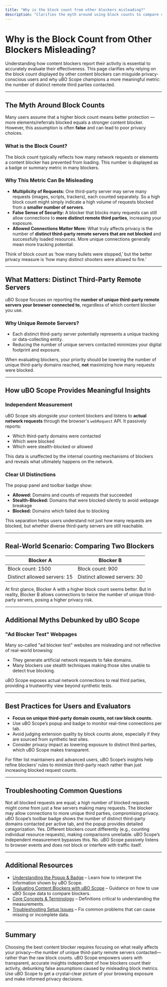```yaml
---
title: "Why is the block count from other blockers misleading?"
description: "Clarifies the myth around using block counts to compare content blockers. Explains why the number of distinct remote third parties is a more meaningful metric for privacy-conscious users, and how uBO Scope provides that insight."
---
```


# Why is the Block Count from Other Blockers Misleading?

Understanding how content blockers report their activity is essential to accurately evaluate their effectiveness. This page clarifies why relying on the block count displayed by other content blockers can misguide privacy-conscious users and why uBO Scope champions a more meaningful metric: the number of distinct remote third parties contacted.

---

## The Myth Around Block Counts

Many users assume that a higher block count means better protection — more elements/referrals blocked equals a stronger content blocker. However, this assumption is often **false** and can lead to poor privacy choices.

### What is the Block Count?

The block count typically reflects how many network requests or elements a content blocker has prevented from loading. This number is displayed as a badge or summary metric in many blockers.

### Why This Metric Can Be Misleading

- **Multiplicity of Requests:** One third-party server may serve many requests (images, scripts, trackers), each counted separately. So a high block count might simply indicate a high volume of requests blocked from a **smaller number of servers**.
- **False Sense of Security:** A blocker that blocks many requests can still allow connections to **more distinct remote third parties**, increasing your exposure.
- **Allowed Connections Matter More:** What truly affects privacy is the number of **distinct third-party remote servers that are not blocked** and successfully loaded resources. More unique connections generally mean more tracking potential.

<Tip>
Think of block count as ‘how many bullets were stopped,’ but the better privacy measure is ‘how many distinct shooters were allowed to fire.’
</Tip>

---

## What Matters: Distinct Third-Party Remote Servers

uBO Scope focuses on reporting the **number of unique third-party remote servers your browser connected to**, regardless of which content blocker you use.

### Why Unique Remote Servers?

- Each distinct third-party server potentially represents a unique tracking or data-collecting entity.
- Reducing the number of unique servers contacted minimizes your digital footprint and exposure.

When evaluating blockers, your priority should be lowering the number of unique third-party domains reached, **not** maximizing how many requests were blocked.

---

## How uBO Scope Provides Meaningful Insights

### Independent Measurement

uBO Scope sits alongside your content blockers and listens to **actual network requests** through the browser's `webRequest` API. It passively reports:

- Which third-party domains were contacted
- Which were blocked
- Which were stealth-blocked or allowed

This data is unaffected by the internal counting mechanisms of blockers and reveals what ultimately happens on the network.

### Clear UI Distinctions

The popup panel and toolbar badge show:

- **Allowed:** Domains and counts of requests that succeeded
- **Stealth-Blocked:** Domains that were blocked silently to avoid webpage breakage
- **Blocked:** Domains which failed due to blocking

This separation helps users understand not just how many requests are blocked, but whether diverse third-party servers are still reachable.

---

## Real-World Scenario: Comparing Two Blockers

| Blocker A                       | Blocker B                      |
|--------------------------------|-------------------------------|
| Block count: 1500               | Block count: 900               |
| Distinct allowed servers: 15   | Distinct allowed servers: 30   |

At first glance, Blocker A with a higher block count seems better. But in reality, Blocker B allows connections to twice the number of unique third-party servers, posing a higher privacy risk.

---

## Additional Myths Debunked by uBO Scope

### "Ad Blocker Test" Webpages

Many so-called "ad blocker test" websites are misleading and not reflective of real-world browsing:

- They generate artificial network requests to fake domains.
- Many blockers use stealth techniques making those sites unable to detect true blocking.

uBO Scope exposes actual network connections to real third parties, providing a trustworthy view beyond synthetic tests.

---

## Best Practices for Users and Evaluators

- **Focus on unique third-party domain counts, not raw block counts.**
- Use uBO Scope’s popup and badge to monitor real-time connections per tab.
- Avoid judging extension quality by block counts alone, especially if they are sourced from synthetic test sites.
- Consider privacy impact as lowering exposure to distinct third parties, which uBO Scope makes transparent.

<Tip>
For filter list maintainers and advanced users, uBO Scope’s insights help refine blockers’ rules to minimize third-party reach rather than just increasing blocked request counts.
</Tip>

---

## Troubleshooting Common Questions

<AccordionGroup title="Common Questions About Block Counts">
<Accordion title="Why doesn’t a higher block count always mean better protection?">
Not all blocked requests are equal; a high number of blocked requests might come from just a few servers making many requests. The blocker may allow connections to more unique third parties, compromising privacy.
</Accordion>
<Accordion title="How can I verify the number of third-party servers contacted?">
uBO Scope’s toolbar badge shows the number of distinct third-party domains contacted per active tab, and the popup provides detailed categorization.
</Accordion>
<Accordion title="Can content blockers manipulate the block count?">
Yes. Different blockers count differently (e.g., counting individual resource requests), making comparisons unreliable. uBO Scope’s independent measurement bypasses this.
</Accordion>
<Accordion title="Does uBO Scope affect browser performance or privacy?">
No. uBO Scope passively listens to browser events and does not block or interfere with traffic itself.
</Accordion>
</AccordionGroup>

---

## Additional Resources

- [Understanding the Popup & Badge](https://example.com/faq/core-usage/interpreting-badge-and-popup) – Learn how to interpret the information shown by uBO Scope.
- [Evaluating Content Blockers with uBO Scope](https://example.com/guides/using-insights/evaluating-blockers) – Guidance on how to use uBO Scope data to compare blockers.
- [Core Concepts & Terminology](https://example.com/overview/introduction-key-concepts/core-concepts-terminology) – Definitions critical to understanding the measurements.
- [Troubleshooting Setup Issues](https://example.com/getting-started/first-steps-usage/troubleshooting-setup) – Fix common problems that can cause missing or incomplete data.

---

## Summary

Choosing the best content blocker requires focusing on what really affects your privacy—the number of unique third-party remote servers contacted—rather than the raw block counts. uBO Scope empowers users with transparent, accurate insights independent of how blockers count their activity, debunking false assumptions caused by misleading block metrics. Use uBO Scope to get a crystal-clear picture of your browsing exposure and make informed privacy decisions.